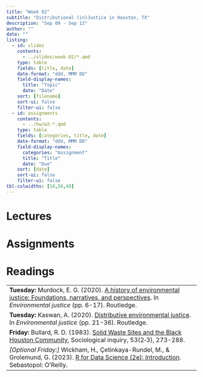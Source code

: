```yaml
---
title: "Week 02"
subtitle: "Distributional (in)Justice in Houston, TX"
description: "Sep 09 - Sep 12"
author: ""
date: ""
listing:
  - id: slides
    contents:
      - ../slides/week-02/*.qmd
    type: table
    fields: [title, date]
    date-format: "ddd, MMM DD"
    field-display-names:
      title: "Topic"
      date: "Date"
    sort: [filename]
    sort-ui: false
    filter-ui: false
  - id: assignments
    contents:
      - ../hw/w2-*.qmd
    type: table
    fields: [categories, title, date]
    date-format: "ddd, MMM DD"
    field-display-names:
      categories: "Assignment"
      title: "Title"
      date: "Due"
    sort: [date]
    sort-ui: false
    filter-ui: false
tbl-colwidths: [10,50,40]
---
```


# Lectures

::: {#slides}
:::

# Assignments

::: {#assignments}
:::

# Readings

|                                                                                                           |
|-----------------------------------------------------------------------------------------------------------|
|**Tuesday:** Murdock, E. G. (2020). [A history of environmental justice: Foundations, narratives, and perspectives](https://drive.google.com/drive/folders/1OXcR1KtOVPV__eWM2Pv-zQI9_gFl37eL). In *Environmental justice* (pp. 6-17). Routledge.|
|**Tuesday:** Kaswan, A. (2020). [Distributive environmental justice](https://drive.google.com/drive/folders/1OXcR1KtOVPV__eWM2Pv-zQI9_gFl37eL). In *Environmental justice* (pp. 21-36). Routledge.                          |
|**Friday:** Bullard, R. D. (1983). [Solid Waste Sites and the Black Houston Community](https://drive.google.com/drive/folders/1OXcR1KtOVPV__eWM2Pv-zQI9_gFl37eL), Sociological inquiry, 53(2‐3), 273-288. |
*[Optional Friday:]* Wickham, H., Çetinkaya-Rundel, M., & Grolemund, G. (2023). [R for Data Science (2e): Introduction](https://r4ds.hadley.nz/data-visualize.html). Sebastopol: O'Reilly.   |              